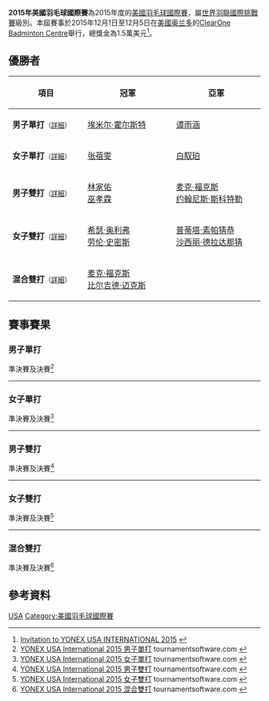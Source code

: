 {{noteTA|G1=Badminton}}
{{infobox badminton event
|name           = 2015年美國羽毛球國際賽
|image          = 
|size           = 
|caption        =
|dates          = 2015年12月1日－12月5日
|number_edition =
|level          = 4A
|prize_money    = 15,000 美元
|location       = {{USA}}[[奥兰多_(佛罗里达州)|奥兰多]]
|venue          = ClearOne Badminton Centre
|previous       = 2014年美國羽毛球國際賽 
|next           = 2016年美國羽毛球國際賽
}}
'''2015年美國羽毛球國際賽'''為2015年度的[[美國羽毛球國際賽|美國羽毛球國際賽]]，屬[[世界羽聯國際挑戰賽|世界羽聯國際挑戰賽]]級別。本屆賽事於2015年12月1日至12月5日在[[美國|美國]][[奥兰多_(佛罗里达州)|奥兰多]]的[[ClearOne_Badminton_Centre|ClearOne Badminton Centre]]舉行，總獎金為1.5萬美元<ref>[http://www.bwfbadminton.org/file.aspx?id=664202&dl=1 Invitation to YONEX USA INTERNATIONAL 2015] {{Wayback|url=http://www.bwfbadminton.org/file.aspx?id=664202&dl=1 |date=20161110043928 }}{{en}}</ref>。

== 優勝者 ==
{| class=wikitable style="font-size:small"
!width="200"|項目
!width="250"|冠軍
!width="250"|亞軍
|-
|'''男子單打'''<small>（[[#男子單打|詳細]]）</small>
|{{flagicon|DEN}} [[埃米尔·霍尔斯特|埃米尔·霍尔斯特]]
|{{flagicon|BEL}} [[谭雨涵|谭雨涵]]
|-
|'''女子單打'''<small>（[[#女子單打|詳細]]）</small>
|{{flagicon|USA}} [[张蓓雯|张蓓雯]]
|{{flagicon|TPE}} [[白馭珀|白馭珀]]
|-
|'''男子雙打'''<small>（[[#男子雙打|詳細]]）</small>
|{{flagicon|TPE}} [[林家佑|林家佑]]<br/>{{flagicon|TPE}} [[巫孝霖|巫孝霖]]
|{{flagicon|GER}} [[麦克·福克斯|麦克·福克斯]]<br/>{{flagicon|GER}} [[约翰尼斯·斯科特勒|约翰尼斯·斯科特勒]]
|-
|'''女子雙打'''<small>（[[#女子雙打|詳細]]）</small>
|{{flagicon|ENG}} [[希瑟·奥利弗|希瑟·奥利弗]]<br/>{{flagicon|ENG}} [[劳伦·史密斯|劳伦·史密斯]]
|{{flagicon|THA}} [[普蒂塔·素帕猜恭|普蒂塔·素帕猜恭]]<br/>{{flagicon|THA}} [[沙西丽·德拉达那猜|沙西丽·德拉达那猜]]
|-
|'''混合雙打'''<small>（[[#混合雙打|詳細]]）</small>
|{{flagicon|GER}} [[麦克·福克斯|麦克·福克斯]]<br/>{{flagicon|GER}} [[比尔吉德·迈克斯|比尔吉德·迈克斯]]
|{{nowrap|{{flagicon|SIN}} [[丹尼·巴瓦·克里斯南塔|丹尼·巴瓦·克里斯南塔]]<br/>{{flagicon|SIN}} [[梁语嫣|梁语嫣]]}}
|}

== 賽事賽果 ==
=== 男子單打 ===
;準決賽及決賽<ref name="MS">[https://bwf.tournamentsoftware.com/sport/draw.aspx?id=3D25B618-345D-4C64-98F7-D3E423678CD1&draw=1 YONEX USA International 2015 男子單打] tournamentsoftware.com {{en}}</ref>
{{4TeamBracket-Tennis3-v2
| team-width=200
| RD1-seed1=
| RD1-team1='''{{flagicon|DEN}} [[埃米尔·霍尔斯特|埃米尔·霍尔斯特]]
| RD1-score1-1='''21
| RD1-score1-2='''21
| RD1-score1-3=
| RD1-seed2=4
| RD1-team2={{flagicon|VIE}} [[阮進明|阮進明]]
| RD1-score2-1=16
| RD1-score2-2=10
| RD1-score2-3=

| RD1-seed3=
| RD1-team3={{flagicon|THA}} [[潘纳维·松努阿姆|潘纳维·松努阿姆]]
| RD1-score3-1=19
| RD1-score3-2=12
| RD1-score3-3=
| RD1-seed4=
| RD1-team4='''{{flagicon|BEL}} [[谭雨涵|谭雨涵]]
| RD1-score4-1='''21
| RD1-score4-2='''21
| RD1-score4-3=

| RD2-seed1=
| RD2-team1='''{{flagicon|DEN}} [[埃米尔·霍尔斯特|埃米尔·霍尔斯特]]
| RD2-score1-1='''21
| RD2-score1-2='''22
| RD2-score1-3=
| RD2-seed2=
| RD2-team2={{flagicon|BEL}} [[谭雨涵|谭雨涵]]
| RD2-score2-1=16
| RD2-score2-2=20
| RD2-score2-3=
}}
----

=== 女子單打 ===
;準決賽及決賽<ref name="WS">[https://bwf.tournamentsoftware.com/sport/draw.aspx?id=3D25B618-345D-4C64-98F7-D3E423678CD1&draw=2 YONEX USA International 2015 女子單打] tournamentsoftware.com {{en}}</ref>
{{4TeamBracket-Tennis3-v2
| team-width=200
| RD1-seed1=1
| RD1-team1='''{{flagicon|USA}} [[张蓓雯|张蓓雯]]
| RD1-score1-1=17
| RD1-score1-2='''21
| RD1-score1-3='''21
| RD1-seed2=3
| RD1-team2={{flagicon|DEN}} [[萊恩·杰克斯菲德|萊恩·杰克斯菲德]]
| RD1-score2-1='''21
| RD1-score2-2=14
| RD1-score2-3=14

| RD1-seed3=
| RD1-team3={{flagicon|CAN}} [[雷切尔·洪德里克|雷切尔·洪德里克]]
| RD1-score3-1=16
| RD1-score3-2=12
| RD1-score3-3=
| RD1-seed4=2
| RD1-team4='''{{flagicon|TPE}} [[白馭珀|白馭珀]]
| RD1-score4-1='''21
| RD1-score4-2='''21
| RD1-score4-3=

| RD2-seed1=1
| RD2-team1='''{{flagicon|USA}} [[张蓓雯|张蓓雯]]
| RD2-score1-1='''21
| RD2-score1-2=13
| RD2-score1-3='''21
| RD2-seed2=2
| RD2-team2={{flagicon|TPE}} [[白馭珀|白馭珀]]
| RD2-score2-1=14
| RD2-score2-2='''21
| RD2-score2-3=19
}}
----

=== 男子雙打 ===
;準決賽及決賽<ref name="MD">[https://bwf.tournamentsoftware.com/sport/draw.aspx?id=3D25B618-345D-4C64-98F7-D3E423678CD1&draw=3 YONEX USA International 2015 男子雙打] tournamentsoftware.com {{en}}</ref>
{{4TeamBracket-Tennis3-v2
| team-width=200
| RD1-seed1=1
| RD1-team1={{flagicon|IND}} [[马奴·阿特里|马奴·阿特里]]<br/> {{flagicon|IND}} [[苏密特·雷迪|苏密特·雷迪]]
| RD1-score1-1=16
| RD1-score1-2=17
| RD1-score1-3=
| RD1-seed2=
| RD1-team2='''{{flagicon|TPE}} [[林家佑|林家佑]]<br/> {{flagicon|TPE}} [[巫孝霖|巫孝霖]]
| RD1-score2-1='''21
| RD1-score2-2='''21
| RD1-score2-3=

| RD1-seed3=3
| RD1-team3='''{{flagicon|GER}} [[麦克·福克斯|麦克·福克斯]]<br/> {{flagicon|GER}} [[约翰尼斯·斯科特勒|约翰尼斯·斯科特勒]]
| RD1-score3-1='''21
| RD1-score3-2='''21
| RD1-score3-3=
| RD1-seed4=2
| RD1-team4={{flagicon|TPE}} [[陳宏麟|陳宏麟]]<br/> {{flagicon|TPE}} [[王齊麟|王齊麟]]
| RD1-score4-1=16
| RD1-score4-2=18
| RD1-score4-3=

| RD2-seed1=
| RD2-team1='''{{flagicon|TPE}} [[林家佑|林家佑]]<br/> {{flagicon|TPE}} [[巫孝霖|巫孝霖]]
| RD2-score1-1=16
| RD2-score1-2='''23
| RD2-score1-3='''21
| RD2-seed2=3
| RD2-team2={{flagicon|GER}} [[麦克·福克斯|麦克·福克斯]]<br/> {{flagicon|GER}} [[约翰尼斯·斯科特勒|约翰尼斯·斯科特勒]]
| RD2-score2-1='''21
| RD2-score2-2=21
| RD2-score2-3=19
}}
----

=== 女子雙打 ===
;準決賽及決賽<ref name="WD">[https://bwf.tournamentsoftware.com/sport/draw.aspx?id=3D25B618-345D-4C64-98F7-D3E423678CD1&draw=4 YONEX USA International 2015 女子雙打] tournamentsoftware.com {{en}}</ref>
{{4TeamBracket-Tennis3-v2
| team-width=200
| RD1-seed1=1
| RD1-team1='''{{flagicon|THA}} [[普蒂塔·素帕猜恭|普蒂塔·素帕猜恭]]<br/> {{flagicon|THA}} [[沙西丽·德拉达那猜|沙西丽·德拉达那猜]]
| RD1-score1-1='''21
| RD1-score1-2='''21
| RD1-score1-3=
| RD1-seed2=
| RD1-team2={{flagicon|GER}} [[伊莎贝尔·赫特里克|伊莎贝尔·赫特里克]]<br/> {{flagicon|GER}} [[比尔吉德·迈克斯|比尔吉德·迈克斯]]
| RD1-score2-1=13
| RD1-score2-2=12
| RD1-score2-3=

| RD1-seed3=
| RD1-team3='''{{flagicon|ENG}} [[希瑟·奥利弗|希瑟·奥利弗]]<br/> {{flagicon|ENG}} [[劳伦·史密斯|劳伦·史密斯]]
| RD1-score3-1='''21
| RD1-score3-2=12
| RD1-score3-3='''21
| RD1-seed4=
| RD1-team4={{nowrap|{{flagicon|GER}} [[乔安娜·格里斯威斯基|乔安娜·格里斯威斯基]]<br/> {{flagicon|GER}} [[卡拉·尼尔特|卡拉·尼尔特]]}}
| RD1-score4-1=12
| RD1-score4-2='''21
| RD1-score4-3=11

| RD2-seed1=1
| RD2-team1={{flagicon|THA}} [[普蒂塔·素帕猜恭|普蒂塔·素帕猜恭]]<br/> {{flagicon|THA}} [[沙西丽·德拉达那猜|沙西丽·德拉达那猜]]
| RD2-score1-1='''21
| RD2-score1-2=19
| RD2-score1-3=19
| RD2-seed2=
| RD2-team2='''{{flagicon|ENG}} [[希瑟·奥利弗|希瑟·奥利弗]]<br/> {{flagicon|ENG}} [[劳伦·史密斯|劳伦·史密斯]]
| RD2-score2-1=18
| RD2-score2-2='''21
| RD2-score2-3='''21
}}
----

=== 混合雙打 ===
;準決賽及決賽<ref name="XD">[https://bwf.tournamentsoftware.com/sport/draw.aspx?id=3D25B618-345D-4C64-98F7-D3E423678CD1&draw=5 YONEX USA International 2015 混合雙打] tournamentsoftware.com {{en}}</ref>
{{4TeamBracket-Tennis3-v2
| team-width=200
| RD1-seed1=1
| RD1-team1='''{{flagicon|GER}} [[麦克·福克斯|麦克·福克斯]]<br/> {{flagicon|GER}} [[比尔吉德·迈克斯|比尔吉德·迈克斯]]
| RD1-score1-1='''21
| RD1-score1-2='''21
| RD1-score1-3=
| RD1-seed2=
| RD1-team2={{flagicon|THA}} [[德差蓬·保乌拉努科|德差蓬·保乌拉努科]]<br/> {{flagicon|THA}} [[沙西丽·德拉达那猜|沙西丽·德拉达那猜]]
| RD1-score2-1=19
| RD1-score2-2=18
| RD1-score2-3=

| RD1-seed3=
| RD1-team3={{flagicon|TPE}} [[陳宏麟|陳宏麟]]<br/> {{flagicon|TPE}} [[胡綾芳|胡綾芳]]
| RD1-score3-1='''22
| RD1-score3-2=20
| RD1-score3-3=18
| RD1-seed4=2
| RD1-team4='''{{nowrap|{{flagicon|SIN}} [[丹尼·巴瓦·克里斯南塔|丹尼·巴瓦·克里斯南塔]]<br/> {{flagicon|SIN}} [[梁语嫣|梁语嫣]]}}
| RD1-score4-1=20
| RD1-score4-2='''22
| RD1-score4-3='''21

| RD2-seed1=1
| RD2-team1='''{{flagicon|GER}} [[麦克·福克斯|麦克·福克斯]]<br/> {{flagicon|GER}} [[比尔吉德·迈克斯|比尔吉德·迈克斯]]
| RD2-score1-1='''21
| RD2-score1-2='''21
| RD2-score1-3=
| RD2-seed2=2
| RD2-team2={{nowrap|{{flagicon|SIN}} [[丹尼·巴瓦·克里斯南塔|丹尼·巴瓦·克里斯南塔]]<br/> {{flagicon|SIN}} [[梁语嫣|梁语嫣]]}}
| RD2-score2-1=16
| RD2-score2-2=17
| RD2-score2-3=
}}

== 參考資料 ==
{{Reflist}}

[[Category:2015年世界羽聯國際挑戰賽|USA]]
[[Category:美國羽毛球國際賽|Category:美國羽毛球國際賽]]